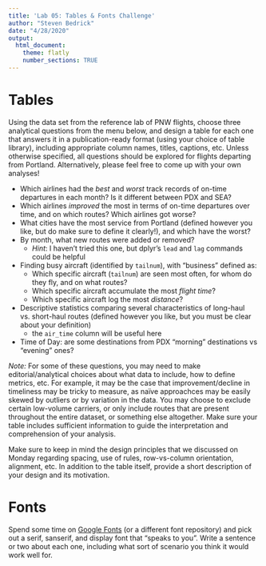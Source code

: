 ```yaml
---
title: 'Lab 05: Tables & Fonts Challenge'
author: "Steven Bedrick"
date: "4/28/2020"
output:
  html_document:
    theme: flatly
    number_sections: TRUE
---
```


# Tables

Using the data set from the reference lab of PNW flights, choose three analytical questions from the menu below, and design a  table for each one that answers it in a publication-ready format (using your choice of table library), including appropriate column names, titles, captions, etc. Unless otherwise specified, all questions should be explored for flights departing from Portland. Alternatively, please feel free to come up with your own analyses!

- Which airlines had the _best_ and _worst_ track records of on-time departures in each month? Is it different between PDX and SEA?
- Which airlines _improved_ the most in terms of on-time departures over time, and on which routes? Which airlines got worse?
- What cities have the most service from Portland (defined however you like, but do make sure to define it clearly!), and which have the worst?
- By month, what new routes were added or removed? 
  - _Hint_: I haven't tried this one, but dplyr's `lead` and `lag` commands could be helpful
- Finding busy aircraft (identified by `tailnum`), with "business" defined as:
  - Which specific aircraft (`tailnum`) are seen most often, for whom do they fly, and on what routes?
  - Which specific aircraft accumulate the most _flight time_?
  - Which specific aircraft log the most _distance_?
- Descriptive statistics comparing several characteristics of long-haul vs. short-haul routes (defined however you like, but you must be clear about your definition)
  - the `air_time` column will be useful here
- Time of Day: are some destinations from PDX "morning" destinations vs "evening" ones? 

_Note:_ For some of these questions, you may need to make editorial/analytical choices about what data to include, how to define metrics, etc. For example, it may be the case that improvement/decline in timeliness may be tricky to measure, as naïve approachces may be easily skewed by outliers or by variation in the data. You may choose to exclude certain low-volume carriers, or only include routes that are present throughout the entire dataset, or something else altogether. Make sure your table includes sufficient information to guide the interpretation and comprehension of your analysis.

Make sure to keep in mind the design principles that we discussed on Monday regarding spacing, use of rules, row-vs-column orientation, alignment, etc. In addition to the table itself, provide a short description of your design and its motivation.

# Fonts

Spend some time on [Google Fonts](https://fonts.google.com) (or a different font repository) and pick out a serif, sanserif, and display font that "speaks to you". Write a sentence or two about each one, including what sort of scenario you think it would work well for.